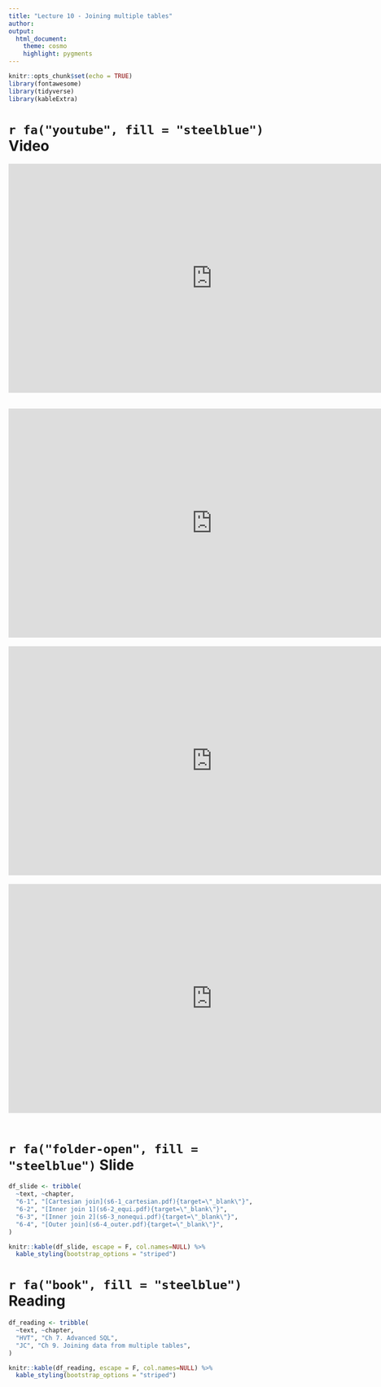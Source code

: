 ```yaml
---
title: "Lecture 10 - Joining multiple tables"
author:
output: 
  html_document:
    theme: cosmo
    highlight: pygments
---
```


```r
knitr::opts_chunk$set(echo = TRUE)
library(fontawesome)
library(tidyverse)
library(kableExtra)
```

# `r fa("youtube", fill = "steelblue")` Video

<iframe width="800" height="450" src="https://www.youtube.com/embed/NZk7yAfj49k" frameborder="0" allow="accelerometer; autoplay; encrypted-media; gyroscope; picture-in-picture" allowfullscreen data-external="1"></iframe>  
<br>
<iframe width="800" height="450" src="https://www.youtube.com/embed/wReOH8OfYIk" frameborder="0" allow="accelerometer; autoplay; encrypted-media; gyroscope; picture-in-picture" allowfullscreen data-external="1"></iframe>  
<br>
<iframe width="800" height="450" src="https://www.youtube.com/embed/YoV-Sk5cIpI" frameborder="0" allow="accelerometer; autoplay; encrypted-media; gyroscope; picture-in-picture" allowfullscreen data-external="1"></iframe>  
<br>
<iframe width="800" height="450" src="https://www.youtube.com/embed/bPXKXsiN_is" frameborder="0" allow="accelerometer; autoplay; encrypted-media; gyroscope; picture-in-picture" allowfullscreen data-external="1"></iframe>  
<br>

# `r fa("folder-open", fill = "steelblue")` Slide
``` r
df_slide <- tribble(
  ~text, ~chapter,
  "6-1", "[Cartesian join](s6-1_cartesian.pdf){target=\"_blank\"}",
  "6-2", "[Inner join 1](s6-2_equi.pdf){target=\"_blank\"}",
  "6-3", "[Inner join 2](s6-3_nonequi.pdf){target=\"_blank\"}",
  "6-4", "[Outer join](s6-4_outer.pdf){target=\"_blank\"}",
)

knitr::kable(df_slide, escape = F, col.names=NULL) %>%
  kable_styling(bootstrap_options = "striped")
```

# `r fa("book", fill = "steelblue")` Reading
``` r
df_reading <- tribble(
  ~text, ~chapter,
  "HVT", "Ch 7. Advanced SQL",
  "JC", "Ch 9. Joining data from multiple tables",
)

knitr::kable(df_reading, escape = F, col.names=NULL) %>%
  kable_styling(bootstrap_options = "striped")
```

